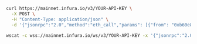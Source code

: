 
<Tabs>
  <TabItem value="cURL">

```bash
curl https://mainnet.infura.io/v3/YOUR-API-KEY \
  -X POST \
  -H "Content-Type: application/json" \
  -d '{"jsonrpc":"2.0","method":"eth_call","params": [{"from": "0xb60e8dd61c5d32be8058bb8eb970870f07233155","to": "0xd46e8dd67c5d32be8058bb8eb970870f07244567","gas": "0x76c0","gasPrice": "0x9184e72a000","value": "0x9184e72a","data": "0xd46e8dd67c5d32be8d46e8dd67c5d32be8058bb8eb970870f072445675058bb8eb970870f072445675"}, "latest"],"id":1}'
```

  </TabItem>
  <TabItem value="WSS">

```bash
wscat -c wss://mainnet.infura.io/ws/v3/YOUR-API-KEY -x '{"jsonrpc":"2.0","method":"eth_call","params": [{"from": "0xb60e8dd61c5d32be8058bb8eb970870f07233155","to": "0xd46e8dd67c5d32be8058bb8eb970870f07244567","gas": "0x76c0","gasPrice": "0x9184e72a000","value": "0x9184e72a","data": "0xd46e8dd67c5d32be8d46e8dd67c5d32be8058bb8eb970870f072445675058bb8eb970870f072445675"}, "latest"],"id":1}'
```

  </TabItem>
</Tabs>
